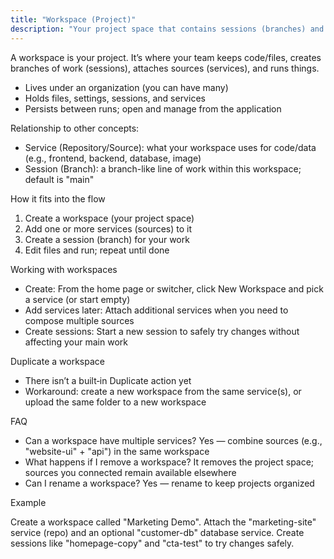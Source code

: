 ```yaml
---
title: "Workspace (Project)"
description: "Your project space that contains sessions (branches) and services (sources)"
---
```


A workspace is your project. It’s where your team keeps code/files, creates branches of work (sessions), attaches sources (services), and runs things.

- Lives under an organization (you can have many)
- Holds files, settings, sessions, and services
- Persists between runs; open and manage from the application

Relationship to other concepts:

- Service (Repository/Source): what your workspace uses for code/data (e.g., frontend, backend, database, image)
- Session (Branch): a branch-like line of work within this workspace; default is "main"

How it fits into the flow

1. Create a workspace (your project space)
2. Add one or more services (sources) to it
3. Create a session (branch) for your work
4. Edit files and run; repeat until done

Working with workspaces

- Create: From the home page or switcher, click New Workspace and pick a service (or start empty)
- Add services later: Attach additional services when you need to compose multiple sources
- Create sessions: Start a new session to safely try changes without affecting your main work

Duplicate a workspace

- There isn’t a built‑in Duplicate action yet
- Workaround: create a new workspace from the same service(s), or upload the same folder to a new workspace

FAQ

- Can a workspace have multiple services? Yes — combine sources (e.g., "website-ui" + "api") in the same workspace
- What happens if I remove a workspace? It removes the project space; sources you connected remain available elsewhere
- Can I rename a workspace? Yes — rename to keep projects organized

Example

Create a workspace called "Marketing Demo". Attach the "marketing-site" service (repo) and an optional "customer-db" database service. Create sessions like "homepage-copy" and "cta-test" to try changes safely.

